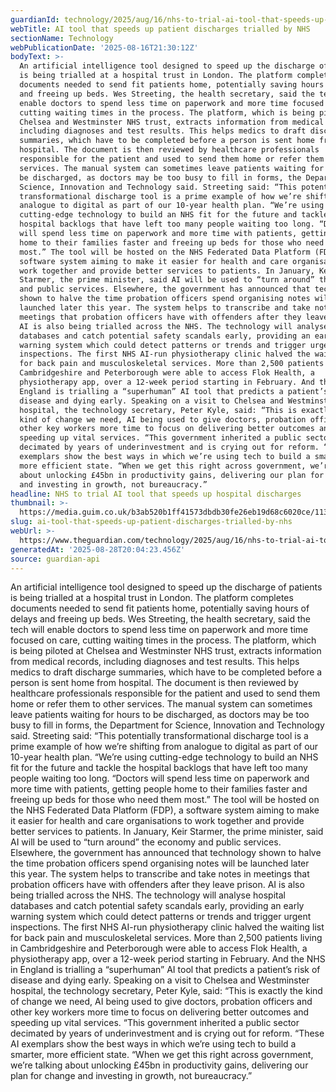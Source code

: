 ```yaml
---
guardianId: technology/2025/aug/16/nhs-to-trial-ai-tool-that-speeds-up-hospital-discharges
webTitle: AI tool that speeds up patient discharges trialled by NHS
sectionName: Technology
webPublicationDate: '2025-08-16T21:30:12Z'
bodyText: >-
  An artificial intelligence tool designed to speed up the discharge of patients
  is being trialled at a hospital trust in London. The platform completes
  documents needed to send fit patients home, potentially saving hours of delays
  and freeing up beds. Wes Streeting, the health secretary, said the tech will
  enable doctors to spend less time on paperwork and more time focused on care,
  cutting waiting times in the process. The platform, which is being piloted at
  Chelsea and Westminster NHS trust, extracts information from medical records,
  including diagnoses and test results. This helps medics to draft discharge
  summaries, which have to be completed before a person is sent home from
  hospital. The document is then reviewed by healthcare professionals
  responsible for the patient and used to send them home or refer them to other
  services. The manual system can sometimes leave patients waiting for hours to
  be discharged, as doctors may be too busy to fill in forms, the Department for
  Science, Innovation and Technology said. Streeting said: “This potentially
  transformational discharge tool is a prime example of how we’re shifting from
  analogue to digital as part of our 10-year health plan. “We’re using
  cutting-edge technology to build an NHS fit for the future and tackle the
  hospital backlogs that have left too many people waiting too long. “Doctors
  will spend less time on paperwork and more time with patients, getting people
  home to their families faster and freeing up beds for those who need them
  most.” The tool will be hosted on the NHS Federated Data Platform (FDP), a
  software system aiming to make it easier for health and care organisations to
  work together and provide better services to patients. In January, Keir
  Starmer, the prime minister, said AI will be used to “turn around” the economy
  and public services. Elsewhere, the government has announced that technology
  shown to halve the time probation officers spend organising notes will be
  launched later this year. The system helps to transcribe and take notes in
  meetings that probation officers have with offenders after they leave prison.
  AI is also being trialled across the NHS. The technology will analyse hospital
  databases and catch potential safety scandals early, providing an early
  warning system which could detect patterns or trends and trigger urgent
  inspections. The first NHS AI-run physiotherapy clinic halved the waiting list
  for back pain and musculoskeletal services. More than 2,500 patients living in
  Cambridgeshire and Peterborough were able to access Flok Health, a
  physiotherapy app, over a 12-week period starting in February. And the NHS in
  England is trialling a “superhuman” AI tool that predicts a patient’s risk of
  disease and dying early. Speaking on a visit to Chelsea and Westminster
  hospital, the technology secretary, Peter Kyle, said: “This is exactly the
  kind of change we need, AI being used to give doctors, probation officers and
  other key workers more time to focus on delivering better outcomes and
  speeding up vital services. “This government inherited a public sector
  decimated by years of underinvestment and is crying out for reform. “These AI
  exemplars show the best ways in which we’re using tech to build a smarter,
  more efficient state. “When we get this right across government, we’re talking
  about unlocking £45bn in productivity gains, delivering our plan for change
  and investing in growth, not bureaucracy.”
headline: NHS to trial AI tool that speeds up hospital discharges
thumbnail: >-
  https://media.guim.co.uk/b3ab520b1ff41573dbdb30fe26eb19d68c6020ce/1135_738_5957_4766/500.jpg
slug: ai-tool-that-speeds-up-patient-discharges-trialled-by-nhs
webUrl: >-
  https://www.theguardian.com/technology/2025/aug/16/nhs-to-trial-ai-tool-that-speeds-up-hospital-discharges
generatedAt: '2025-08-28T20:04:23.456Z'
source: guardian-api
---
```

An artificial intelligence tool designed to speed up the discharge of patients is being trialled at a hospital trust in London. The platform completes documents needed to send fit patients home, potentially saving hours of delays and freeing up beds. Wes Streeting, the health secretary, said the tech will enable doctors to spend less time on paperwork and more time focused on care, cutting waiting times in the process. The platform, which is being piloted at Chelsea and Westminster NHS trust, extracts information from medical records, including diagnoses and test results. This helps medics to draft discharge summaries, which have to be completed before a person is sent home from hospital. The document is then reviewed by healthcare professionals responsible for the patient and used to send them home or refer them to other services. The manual system can sometimes leave patients waiting for hours to be discharged, as doctors may be too busy to fill in forms, the Department for Science, Innovation and Technology said. Streeting said: “This potentially transformational discharge tool is a prime example of how we’re shifting from analogue to digital as part of our 10-year health plan. “We’re using cutting-edge technology to build an NHS fit for the future and tackle the hospital backlogs that have left too many people waiting too long. “Doctors will spend less time on paperwork and more time with patients, getting people home to their families faster and freeing up beds for those who need them most.” The tool will be hosted on the NHS Federated Data Platform (FDP), a software system aiming to make it easier for health and care organisations to work together and provide better services to patients. In January, Keir Starmer, the prime minister, said AI will be used to “turn around” the economy and public services. Elsewhere, the government has announced that technology shown to halve the time probation officers spend organising notes will be launched later this year. The system helps to transcribe and take notes in meetings that probation officers have with offenders after they leave prison. AI is also being trialled across the NHS. The technology will analyse hospital databases and catch potential safety scandals early, providing an early warning system which could detect patterns or trends and trigger urgent inspections. The first NHS AI-run physiotherapy clinic halved the waiting list for back pain and musculoskeletal services. More than 2,500 patients living in Cambridgeshire and Peterborough were able to access Flok Health, a physiotherapy app, over a 12-week period starting in February. And the NHS in England is trialling a “superhuman” AI tool that predicts a patient’s risk of disease and dying early. Speaking on a visit to Chelsea and Westminster hospital, the technology secretary, Peter Kyle, said: “This is exactly the kind of change we need, AI being used to give doctors, probation officers and other key workers more time to focus on delivering better outcomes and speeding up vital services. “This government inherited a public sector decimated by years of underinvestment and is crying out for reform. “These AI exemplars show the best ways in which we’re using tech to build a smarter, more efficient state. “When we get this right across government, we’re talking about unlocking £45bn in productivity gains, delivering our plan for change and investing in growth, not bureaucracy.”

